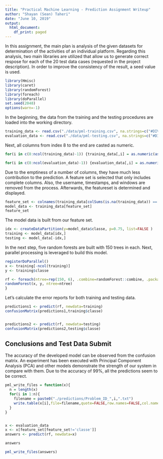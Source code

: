 ---
title: "Practical Machine Learning - Prediction Assignment Writeup"
author: "Shayan (Sean) Taheri"
date: "June 10, 2019"
output:
  html_document:
    df_print: paged
---

In this assignment, the main plan is analysis of the given datasets for determination of the activities of an individual platform. Regarding this analysis, two main libraries are utilized that allow us to generate correct respose for each of the 20 test data cases (requested in the project description). In order to improve the consistency of the result, a seed value is used.

```{r}
library(Hmisc)
library(caret)
library(randomForest)
library(foreach)
library(doParallel)
set.seed(2048)
options(warn=-1)
```

In the beginning, the data from the training and the testing procedures are loaded into the working directory.

```{r}
training_data <- read.csv("./data/pml-training.csv", na.strings=c("#DIV/0!") )
evaluation_data <- read.csv("./data/pml-testing.csv", na.strings=c("#DIV/0!") )
```

Next, all columns from index 8 to the end are casted as numeric.

```{r}
for(i in c(8:ncol(training_data)-1)) {training_data[,i] = as.numeric(as.character(training_data[,i]))}

for(i in c(8:ncol(evaluation_data)-1)) {evaluation_data[,i] = as.numeric(as.character(evaluation_data[,i]))}
```

Due to the emptiness of a number of columns, they have much less contribution to the prediction. A feature set is selected that only includes complete columns. Also, the username, timestamps, and windows are removed from the process. Afterwards, the featureset is determined and displayed.

```{r}
feature_set <- colnames(training_data[colSums(is.na(training_data)) == 0])[-(1:7)]
model_data <- training_data[feature_set]
feature_set
```

The model data is built from our feature set.

```{r}
idx <- createDataPartition(y=model_data$classe, p=0.75, list=FALSE )
training <- model_data[idx,]
testing <- model_data[-idx,]
```

In the next step, five random forests are built with 150 trees in each. Next, parallel processing is leveraged to build this model.

```{r}
registerDoParallel()
x <- training[-ncol(training)]
y <- training$classe

rf <- foreach(ntree=rep(150, 6), .combine=randomForest::combine, .packages='randomForest') %dopar% {
randomForest(x, y, ntree=ntree) 
}
```

Let's calculate the error reports for both training and testing data.

```{r}
predictions1 <- predict(rf, newdata=training)
confusionMatrix(predictions1,training$classe)


predictions2 <- predict(rf, newdata=testing)
confusionMatrix(predictions2,testing$classe)
```

Conclusions and Test Data Submit
--------------------------------

The accuracy of the developed model can be observed from the confusion matrix. An experiment has been executed with Principal Component Analysis (PCA) and other models demonstrate the strength of our system in compare with them. Due to the accuracy of 99%, all the predictions seem to be correct.

```{r}
pml_write_files = function(x){
  n = length(x)
  for(i in 1:n){
    filename = paste0("./predictions/Problem_ID_",i,".txt")
    write.table(x[i],file=filename,quote=FALSE,row.names=FALSE,col.names=FALSE)
  }
}


x <- evaluation_data
x <- x[feature_set[feature_set!='classe']]
answers <- predict(rf, newdata=x)

answers

pml_write_files(answers)
```
